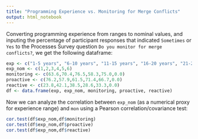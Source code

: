 ```yaml
---
title: "Programming Experience vs. Monitoring for Merge Conflicts"
output: html_notebook
---
```


Converting programming experience from ranges to nominal values, and inputing the percentage of participant responses that indicated ``Sometimes`` or ``Yes`` to the Processes Survey question ``Do you monitor for merge conflicts?``, we get the following dataframe:

```r
exp <- c("1-5 years", "6-10 years", "11-15 years", "16-20 years", "21-25 years", "26+ years")
exp_nom <- c(1,2,3,4,5,6)
monitoring <- c(63.6,70.4,76.5,58.3,75.0,0.0)
proactive <- c(76.2,57.9,61.5,71.4,66.7,0.0)
reactive <- c(23.8,42.1,38.5,28.6,33.3,0.0)
df <- data.frame(exp, exp_nom, monitoring, proactive, reactive)
```

Now we can analyze the correlation between ``exp_nom`` (as a numerical proxy for experience range) and ``mon`` using a Pearson correlation/covariance test:

```r
cor.test(df$exp_nom,df$monitoring)
cor.test(df$exp_nom,df$proactive)
cor.test(df$exp_nom,df$reactive)
```